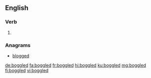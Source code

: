 ==English==

===Verb===
{{head|en|verb form}}

# {{en-past of|boggle}}

===Anagrams===
* [[blogged#English|blogged]]

[[de:boggled]]
[[fa:boggled]]
[[fr:boggled]]
[[hi:boggled]]
[[ku:boggled]]
[[mg:boggled]]
[[fi:boggled]]
[[vi:boggled]]